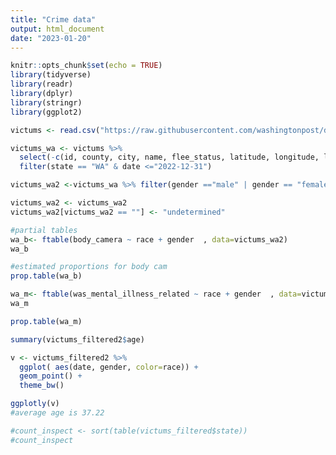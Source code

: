 ---
title: "Crime data"
output: html_document
date: "2023-01-20"
---

```{r setup, include=FALSE}
knitr::opts_chunk$set(echo = TRUE)
library(tidyverse)
library(readr)
library(dplyr)
library(stringr)
library(ggplot2)
```



```{r victums, include=FALSE}
victums <- read.csv("https://raw.githubusercontent.com/washingtonpost/data-police-shootings/master/v2/fatal-police-shootings-data.csv")
```


```{r, include=FALSE}
victums_wa <- victums %>% 
  select(-c(id, county, city, name, flee_status, latitude, longitude, location_precision, race_source, agency_ids))%>% 
  filter(state == "WA" & date <="2022-12-31")

victums_wa2 <-victums_wa %>% filter(gender =="male" | gender == "female")

victums_wa2 <- victums_wa2
victums_wa2[victums_wa2 == ""] <- "undetermined"

```


```{r,}
#partial tables 
wa_b<- ftable(body_camera ~ race + gender  , data=victums_wa2)
wa_b
```

```{r,}
#estimated proportions for body cam
prop.table(wa_b)
```

```{r}
wa_m<- ftable(was_mental_illness_related ~ race + gender  , data=victums_wa2)
wa_m
```
```{r}
prop.table(wa_m)
```

```{r, include=FALSE, eval=FALSE}
summary(victums_filtered2$age)

v <- victums_filtered2 %>%
  ggplot( aes(date, gender, color=race)) +
  geom_point() +
  theme_bw()

ggplotly(v)
#average age is 37.22

#count_inspect <- sort(table(victums_filtered$state))
#count_inspect
```
